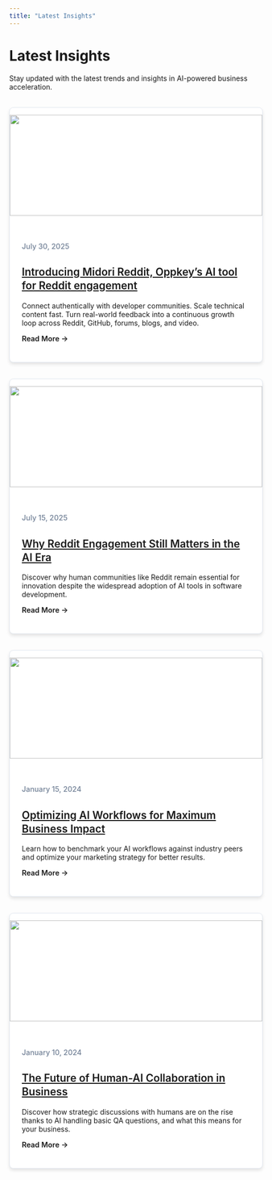 ```yaml
---
title: "Latest Insights"
---
```


# Latest Insights

Stay updated with the latest trends and insights in AI-powered business acceleration.

::: {.blog-grid}
::: {.blog-post-card}
![](../images/office-laptop.jpg){.blog-post-image}

::: {.blog-post-content}
::: {.blog-post-date}
July 30, 2025
:::

## [Introducing Midori Reddit, Oppkey's AI tool for Reddit engagement](introducing-midori-reddit-oppkeys-ai-tool-for-reddit-engagement.html){.blog-post-title}

Connect authentically with developer communities. Scale technical content fast. Turn real-world feedback into a continuous growth loop across Reddit, GitHub, forums, blogs, and video.

[Read More →](introducing-midori-reddit-oppkeys-ai-tool-for-reddit-engagement.html){.blog-post-link}
:::
:::

::: {.blog-post-card}
![](../images/keyboard-laptop.jpg){.blog-post-image}

::: {.blog-post-content}
::: {.blog-post-date}
July 15, 2025
:::

## [Why Reddit Engagement Still Matters in the AI Era](why-reddit-engagement-still-matters-in-the-ai-era.html){.blog-post-title}

Discover why human communities like Reddit remain essential for innovation despite the widespread adoption of AI tools in software development.

[Read More →](why-reddit-engagement-still-matters-in-the-ai-era.html){.blog-post-link}
:::
:::

::: {.blog-post-card}
![](../images/office.jpg){.blog-post-image}

::: {.blog-post-content}
::: {.blog-post-date}
January 15, 2024
:::

## [Optimizing AI Workflows for Maximum Business Impact](ai-workflow-optimization.qmd){.blog-post-title}

Learn how to benchmark your AI workflows against industry peers and optimize your marketing strategy for better results.

[Read More →](ai-workflow-optimization.qmd){.blog-post-link}
:::
:::

::: {.blog-post-card}
![](../images/meeting.jpg){.blog-post-image}

::: {.blog-post-content}
::: {.blog-post-date}
January 10, 2024
:::

## [The Future of Human-AI Collaboration in Business](human-ai-collaboration.qmd){.blog-post-title}

Discover how strategic discussions with humans are on the rise thanks to AI handling basic QA questions, and what this means for your business.

[Read More →](human-ai-collaboration.qmd){.blog-post-link}
:::
:::
:::

<style>
.blog-grid {
  display: grid;
  grid-template-columns: repeat(auto-fit, minmax(350px, 1fr));
  gap: 2rem;
  margin-top: 2rem;
}

.blog-post-card {
  background: white;
  border-radius: 8px;
  box-shadow: 0 4px 6px rgba(0,0,0,0.1);
  overflow: hidden;
  transition: transform 0.3s ease, box-shadow 0.3s ease;
  border: 1px solid #e2e8f0;
}

.blog-post-card:hover {
  transform: translateY(-5px);
  box-shadow: 0 10px 25px rgba(0,0,0,0.15);
}

.blog-post-image {
  width: 100%;
  height: 200px;
  object-fit: cover;
}

.blog-post-content {
  padding: 1.5rem;
}

.blog-post-date {
  color: #718096;
  font-size: 0.9rem;
  font-weight: 500;
  margin-bottom: 0.5rem;
}

.blog-post-title {
  color: var(--primary-blue);
  font-size: 1.3rem;
  font-weight: 600;
  margin-bottom: 1rem;
  line-height: 1.3;
}

.blog-post-excerpt {
  color: #4a5568;
  line-height: 1.6;
  margin-bottom: 1rem;
}

.blog-post-link {
  color: var(--secondary-blue);
  text-decoration: none;
  font-weight: 600;
  font-size: 0.9rem;
  transition: color 0.3s ease;
}

.blog-post-link:hover {
  color: var(--accent-blue);
  text-decoration: none;
}
</style> 